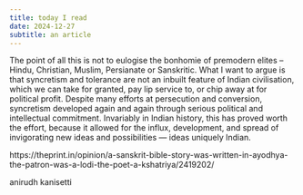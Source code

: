 ```yaml
---
title: today I read
date: 2024-12-27
subtitle: an article
---
```


The point of all this is not to eulogise the bonhomie of premodern elites – Hindu, Christian, Muslim, Persianate or Sanskritic. What I want to argue is that syncretism and tolerance are not an inbuilt feature of Indian civilisation, which we can take for granted, pay lip service to, or chip away at for political profit. Despite many efforts at persecution and conversion, syncretism developed again and again through serious political and intellectual commitment. Invariably in Indian history, this has proved worth the effort, because it allowed for the influx, development, and spread of invigorating new ideas and possibilities — ideas uniquely Indian.

https://theprint.in/opinion/a-sanskrit-bible-story-was-written-in-ayodhya-the-patron-was-a-lodi-the-poet-a-kshatriya/2419202/

anirudh kanisetti

